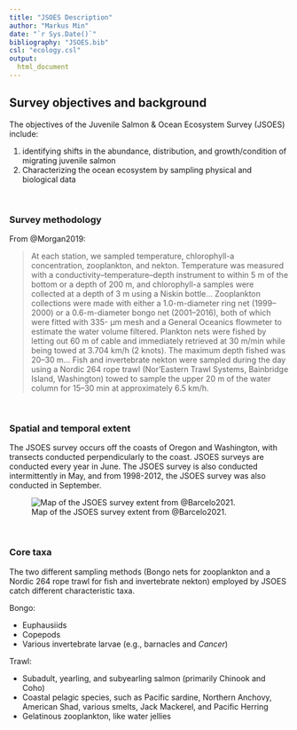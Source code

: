 ```yaml
---
title: "JSOES Description"
author: "Markus Min"
date: "`r Sys.Date()`"
bibliography: "JSOES.bib"
csl: "ecology.csl"
output:
  html_document
---
```


## Survey objectives and background
The objectives of the Juvenile Salmon & Ocean Ecosystem Survey (JSOES) include:

1. identifying shifts in the abundance, distribution, and growth/condition of migrating juvenile salmon
2. Characterizing the ocean ecosystem by sampling physical and biological data


<br>

### Survey methodology

From @Morgan2019:

> At each station, we sampled temperature, chlorophyll-a concentration, zooplankton, and nekton. Temperature was measured with a conductivity–temperature–depth instrument to within 5 m of the bottom or a depth of 200 m, and chlorophyll-a samples were collected at a depth of 3 m using a Niskin bottle... Zooplankton collections were made with either a 1.0-m-diameter ring net (1999–2000) or a 0.6-m-diameter bongo net (2001–2016), both of which were fitted with 335- μm mesh and a General Oceanics flowmeter to estimate the water volume filtered. Plankton nets were fished by letting out 60 m of cable and immediately retrieved at 30 m/min while being towed at 3.704 km/h (2 knots). The maximum depth fished was 20–30 m... Fish and invertebrate nekton were sampled during the day using a Nordic 264 rope trawl (Nor’Eastern Trawl Systems, Bainbridge Island, Washington) towed to sample the upper 20 m of the water column for 15–30 min at approximately 6.5 km/h.

<br>

### Spatial and temporal extent

The JSOES survey occurs off the coasts of Oregon and Washington, with transects conducted perpendicularly to the coast. JSOES surveys are conducted every year in June. The JSOES survey is also conducted intermittently in May, and from 1998-2012, the JSOES survey was also conducted in September.

![Map of the JSOES survey extent from @Barcelo2021.](survey_images/JSOES_map_barcelo_2021.jpg)


<br>

### Core taxa

The two different sampling methods (Bongo nets for zooplankton and a Nordic 264 rope trawl for fish and invertebrate nekton) employed by JSOES catch different characteristic taxa.


Bongo:

- Euphausiids
- Copepods
- Various invertebrate larvae (e.g., barnacles and *Cancer*)


Trawl:

- Subadult, yearling, and subyearling salmon (primarily Chinook and Coho)
- Coastal pelagic species, such as Pacific sardine, Northern Anchovy, American Shad, various smelts, Jack Mackerel, and Pacific Herring
- Gelatinous zooplankton, like water jellies









